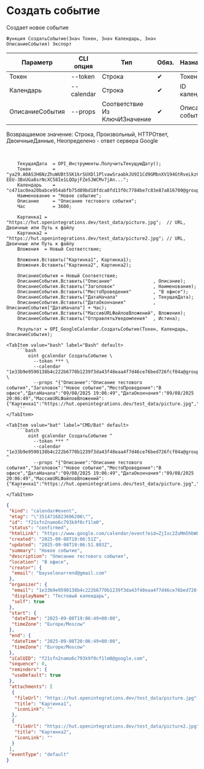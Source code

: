 ﻿---
sidebar_position: 4
description: Создать событие и другие функции для работы с Google Calendar в Открытом пакете интеграций - бесплатной open-source библиотеке интеграций для 1С:Предприятие 8, OneScript и CLI
keywords: [1C, 1С, 1С:Предприятие, 1С:Предприятие 8.3, API, Интеграция, Сервисы, Обмен, OneScript, CLI, Google Calendar]
---


# Создать событие
 Создает новое событие



`Функция СоздатьСобытие(Знач Токен, Знач Календарь, Знач ОписаниеСобытия) Экспорт`

  | Параметр | CLI опция | Тип | Обяз. | Назначение |
  |-|-|-|-|-|
  | Токен | --token | Строка | &#x2714; | Токен |
  | Календарь | --calendar | Строка | &#x2714; | ID календаря |
  | ОписаниеСобытия | --props | Соответствие Из КлючИЗначение | &#x2714; | Описание события |

  
  Возвращаемое значение:   Строка, Произвольный, HTTPОтвет, ДвоичныеДанные, Неопределено - ответ сервера Google

<br/>




```bsl title="Пример использования для 1С:Предприятие/OneScript"
    ТекущаяДата  = OPI_Инструменты.ПолучитьТекущуюДату();
    Токен        = "ya29.A0AS3H6NzZhuWUBt5SK1krSUXDl1PlvawSraabkJU9I1Cd9GMbnXV194GtRveLkzC4TFqpg8CjFqwe1CqV-EEU-3BxUGa8srNcXC58Ie1LQOpjFZeSJWCMv7jAn...";
    Календарь    = "c471ac0ea20babce954abfb75d89bd18fdca8fd13f0c7784be7c83e87a816700@group.calendar.google.com";
    Наименование = "Новое событие";
    Описание     = "Описание тестового события";
    Час          = 3600;

    Картинка1 = "https://hut.openintegrations.dev/test_data/picture.jpg";  // URL, Двоичные или Путь к файлу
    Картинка2 = "https://hut.openintegrations.dev/test_data/picture2.jpg"; // URL, Двоичные или Путь к файлу
    Вложения  = Новый Соответствие;

    Вложения.Вставить("Картинка1", Картинка1);
    Вложения.Вставить("Картинка2", Картинка2);

    ОписаниеСобытия = Новый Соответствие;
    ОписаниеСобытия.Вставить("Описание"               , Описание);
    ОписаниеСобытия.Вставить("Заголовок"              , Наименование);
    ОписаниеСобытия.Вставить("МестоПроведения"        , "В офисе");
    ОписаниеСобытия.Вставить("ДатаНачала"             , ТекущаяДата);
    ОписаниеСобытия.Вставить("ДатаОкончания"          , ОписаниеСобытия["ДатаНачала"] + Час);
    ОписаниеСобытия.Вставить("МассивURLФайловВложений", Вложения);
    ОписаниеСобытия.Вставить("ОтправлятьУведомления"  , Истина);

    Результат = OPI_GoogleCalendar.СоздатьСобытие(Токен, Календарь, ОписаниеСобытия);
```
    

 <Tabs>
  
    <TabItem value="bash" label="Bash" default>
        ```bash
            oint gcalendar СоздатьСобытие \
              --token *** \
              --calendar "1e33b9e9590138b4c222b6770b1239f3da43f48eaa4f7d46ce76bed726fcf04a@group.calendar.google.com" \
              --props "{"Описание":"Описание тестового события","Заголовок":"Новое событие","МестоПроведения":"В офисе","ДатаНачала":"09/08/2025 19:06:49","ДатаОкончания":"09/08/2025 20:06:49","МассивURLФайловВложений":{"Картинка1":"https://hut.openintegrations.dev/test_data/picture.jpg","Картинка2":"https://hut.openintegrations.dev/test_data/picture2.jpg"},"ОтправлятьУведомления":true}"
        ```
    </TabItem>
  
    <TabItem value="bat" label="CMD/Bat" default>
        ```batch
            oint gcalendar СоздатьСобытие ^
              --token *** ^
              --calendar "1e33b9e9590138b4c222b6770b1239f3da43f48eaa4f7d46ce76bed726fcf04a@group.calendar.google.com" ^
              --props "{"Описание":"Описание тестового события","Заголовок":"Новое событие","МестоПроведения":"В офисе","ДатаНачала":"09/08/2025 19:06:49","ДатаОкончания":"09/08/2025 20:06:49","МассивURLФайловВложений":{"Картинка1":"https://hut.openintegrations.dev/test_data/picture.jpg","Картинка2":"https://hut.openintegrations.dev/test_data/picture2.jpg"},"ОтправлятьУведомления":true}"
        ```
    </TabItem>
</Tabs>


```json title="Результат"
{
 "kind": "calendar#event",
 "etag": "\"3514716823606206\"",
 "id": "f21sfn2namo6c793k9f0cf1lm0",
 "status": "confirmed",
 "htmlLink": "https://www.google.com/calendar/event?eid=ZjIxc2ZuMm5hbW82Yzc5M2s5ZjBjZjFsbTAgMWUzM2I5ZTk1OTAxMzhiNGMyMjJiNjc3MGIxMjM5ZjNkYTQzZjQ4ZWFhNGY3ZDQ2Y2U3NmJlZDcyNmZjZjA0YUBn",
 "created": "2025-09-08T19:06:51Z",
 "updated": "2025-09-08T19:06:51.803Z",
 "summary": "Новое событие",
 "description": "Описание тестового события",
 "location": "В офисе",
 "creator": {
  "email": "bayselonarrend@gmail.com"
 },
 "organizer": {
  "email": "1e33b9e9590138b4c222b6770b1239f3da43f48eaa4f7d46ce76bed726fcf04a@group.calendar.google.com",
  "displayName": "Тестовый календарь",
  "self": true
 },
 "start": {
  "dateTime": "2025-09-08T19:06:49+00:00",
  "timeZone": "Europe/Moscow"
 },
 "end": {
  "dateTime": "2025-09-08T20:06:49+00:00",
  "timeZone": "Europe/Moscow"
 },
 "iCalUID": "f21sfn2namo6c793k9f0cf1lm0@google.com",
 "sequence": 0,
 "reminders": {
  "useDefault": true
 },
 "attachments": [
  {
   "fileUrl": "https://hut.openintegrations.dev/test_data/picture.jpg",
   "title": "Картинка1",
   "iconLink": ""
  },
  {
   "fileUrl": "https://hut.openintegrations.dev/test_data/picture2.jpg",
   "title": "Картинка2",
   "iconLink": ""
  }
 ],
 "eventType": "default"
}
```
